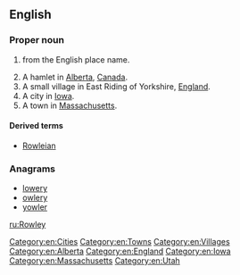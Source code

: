 ==English==
{{wikipedia}}

===Proper noun===
{{en-proper noun}}

# {{surname|[[habitational]]|from=Old English|dot=}} from the English place name.
# A hamlet in [[Alberta]], [[Canada]].
# A small village in East Riding of Yorkshire, [[England]].
# A city in [[Iowa]].
# A town in [[Massachusetts]].

====Derived terms====
* [[Rowleian]]

===Anagrams===
* [[lowery#English|lowery]]
* [[owlery#English|owlery]]
* [[yowler#English|yowler]]

[[Category:en:Cities]]
[[Category:en:Towns]]
[[Category:en:Villages]]
[[Category:en:Alberta]]
[[Category:en:England]]
[[Category:en:Iowa]]
[[Category:en:Massachusetts]]
[[Category:en:Utah]]

[[ru:Rowley]]